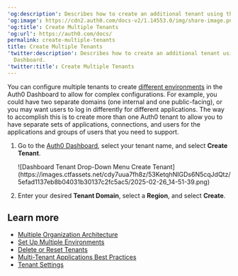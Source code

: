 ---
'og:description': Describes how to create an additional tenant using the Auth0 Dashboard.
'og:image': https://cdn2.auth0.com/docs-v2/1.14553.0/img/share-image.png
'og:title': Create Multiple Tenants
'og:url': https://auth0.com/docs/
permalink: create-multiple-tenants
title: Create Multiple Tenants
'twitter:description': Describes how to create an additional tenant using the Auth0
  Dashboard.
'twitter:title': Create Multiple Tenants
---
You can configure multiple tenants to create [different environments](/docs/get-started/auth0-overview/create-tenants/set-up-multiple-environments) in the <Tooltip tip="Auth0 Dashboard: Auth0's main product to configure your services." cta="View Glossary" href="/docs/glossary?term=Auth0+Dashboard">Auth0 Dashboard</Tooltip> to allow for complex configurations. For example, you could have two separate domains (one internal and one public-facing), or you may want users to log in differently for different applications. The way to accomplish this is to create more than one Auth0 tenant to allow you to have separate sets of applications, connections, and users for the applications and groups of users that you need to support.

1. Go to the [Auth0 Dashboard](https://manage.auth0.com/#/), select your tenant name, and select **Create Tenant**.

   <Frame>![Dashboard Tenant Drop-Down Menu Create Tenant](https://images.ctfassets.net/cdy7uua7fh8z/53KetqhNIGDs6N5cqJdQtz/5efad1137eb8b04031b30137c2fc5ac5/2025-02-26_14-51-39.png)</Frame>
2. Enter your desired **Tenant Domain**, select a **Region**, and select **Create**.

## Learn more

* [Multiple Organization Architecture](/docs/get-started/architecture-scenarios/multiple-organization-architecture)
* [Set Up Multiple Environments](/docs/get-started/auth0-overview/create-tenants/set-up-multiple-environments)
* [Delete or Reset Tenants](/docs/troubleshoot/customer-support/manage-subscriptions/delete-or-reset-tenant)
* [Multi-Tenant Applications Best Practices](/docs/get-started/auth0-overview/create-tenants/multi-tenant-apps-best-practices)
* [Tenant Settings](/docs/get-started/tenant-settings)
